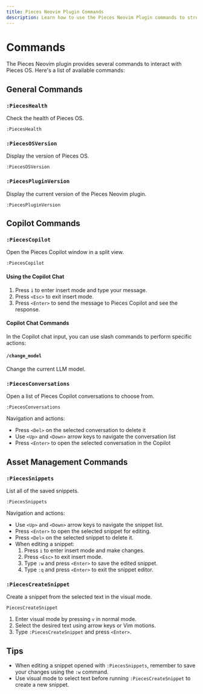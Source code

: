 ```yaml
---
title: Pieces Neovim Plugin Commands
description: Learn how to use the Pieces Neovim Plugin commands to streamline your workflow and boost productivity.
---
```


# Commands

The Pieces Neovim plugin provides several commands to interact with Pieces OS. Here's a list of available commands:

## General Commands

### `:PiecesHealth`

Check the health of Pieces OS.

```vim
:PiecesHealth
```

### `:PiecesOSVersion`

Display the version of Pieces OS.

```vim
:PiecesOSVersion
```
### `:PiecesPluginVersion`

Display the current version of the Pieces Neovim plugin.

```vim
:PiecesPluginVersion
```

## Copilot Commands 

### `:PiecesCopilot`

Open the Pieces Copilot window in a split view. 

```vim
:PiecesCopilot
```

#### Using the Copilot Chat

1. Press `i` to enter insert mode and type your message.
2. Press `<Esc>` to exit insert mode.
3. Press `<Enter>` to send the message to Pieces Copilot and see the response.

#### Copilot Chat Commands

In the Copilot chat input, you can use slash commands to perform specific actions:

####  `/change_model`

Change the current LLM model.

### `:PiecesConversations`

Open a list of Pieces Copilot conversations to choose from.

```vim
:PiecesConversations
```
Navigation and actions:
- Press `<Del>` on the selected conversation to delete it
- Use `<Up>` and `<Down>` arrow keys to navigate the conversation list
- Press `<Enter>` to open the selected conversation in the Copilot

## Asset Management Commands

### `:PiecesSnippets`

List all of the saved snippets.

```vim
:PiecesSnippets
```
Navigation and actions:
- Use `<Up>` and `<Down>` arrow keys to navigate the snippet list.
- Press `<Enter>` to open the selected snippet for editing.
- Press `<Del>` on the selected snippet to delete it.
- When editing a snippet:
  1. Press `i` to enter insert mode and make changes.
  2. Press `<Esc>` to exit insert mode.
  3. Type `:w` and press `<Enter>` to save the edited snippet.
  4. Type `:q` and press `<Enter>` to exit the snippet editor.


### `:PiecesCreateSnippet`

Create a snippet from the selected text in the visual mode.

```vim
PiecesCreateSnippet
```

1. Enter visual mode by pressing `v` in normal mode.
2. Select the desired text using arrow keys or Vim motions.
3. Type `:PiecesCreateSnippet` and press `<Enter>`.


## Tips

- When editing a snippet opened with `:PiecesSnippets`, remember to save your changes using the `:w` command.
- Use visual mode to select text before running `:PiecesCreateSnippet` to create a new snippet.



